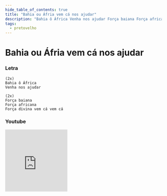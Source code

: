 ```yaml
---
hide_table_of_contents: true
title: "Bahia ou Áfria vem cá nos ajudar"
description: "Bahia ô África Venha nos ajudar Força baiana Força africana Força divina vem cá vem cá"
tags:
  - pretovelho
---
```


# Bahia ou Áfria vem cá nos ajudar

### Letra

```text
(2x)
Bahia ô África
Venha nos ajudar

(2x)
Força baiana
Força africana
Força divina vem cá vem cá
```

### Youtube

<iframe
  width="200"
  height="200"
  src="https://www.youtube.com/embed/aASk4EKNGlc"
  title="YouTube video player"
  frameborder="0"
  allow="accelerometer; autoplay; clipboard-write; encrypted-media; gyroscope; picture-in-picture; web-share"
  referrerpolicy="strict-origin-when-cross-origin"
  allowfullscreen
></iframe>